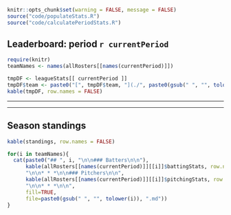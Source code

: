 ```r
knitr::opts_chunk$set(warning = FALSE, message = FALSE)
source("code/populateStats.R")
source("code/calculatePeriodStats.R")
```

## Leaderboard: period `r currentPeriod`

```r
require(knitr)
teamNames <- names(allRosters[[names(currentPeriod)]])

tmpDF <- leagueStats[[ currentPeriod ]]
tmpDF$team <- paste0("[", tmpDF$team, "](./", paste0(gsub(" ", "", tolower(tmpDF$team))), ")")
kable(tmpDF, row.names = FALSE)
```

* * *
* * *

## Season standings

```r
kable(standings, row.names = FALSE)
```

```r
for(i in teamNames){
  cat(paste0("## ", i, "\n\n### Batters\n\n"),
      kable(allRosters[[names(currentPeriod)]][[i]]$battingStats, row.names = FALSE),
      "\n\n* * *\n\n### Pitchers\n\n",
      kable(allRosters[[names(currentPeriod)]][[i]]$pitchingStats, row.names = FALSE),
      "\n\n* * *\n\n",
      fill=TRUE,
      file=paste0(gsub(" ", "", tolower(i)), ".md"))
}
```
